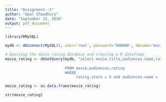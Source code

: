 ---
title: "Assignment--1"
author: "Upal Chowdhury"
date: "September 15, 2016"
output: pdf_document
---

```{r}
library(RMySQL)

mydb <- dbConnect(MySQL(), user='root', password='900000', dbname='movie_rating', host='localhost')

# Querying the movie_rating database and creating a R dataframe
movie_rating <- dbGetQuery(mydb, "select movie.title,audiences.name,rating.stars 
                           
                           FROM movie,audiences,rating
                           WHERE 
                                rating.stars = 5 and audiences.name = 'Zen hi' ")

movie_rating <- as.data.frame(movie_rating)

str(movie_rating)
```

